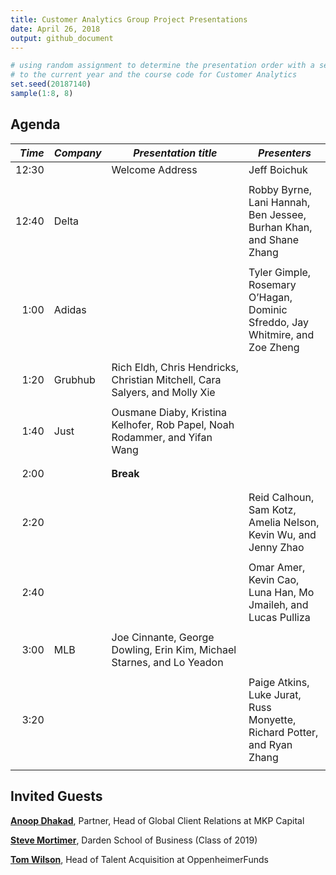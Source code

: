 ```yaml
---
title: Customer Analytics Group Project Presentations
date: April 26, 2018
output: github_document
---
```


```r
# using random assignment to determine the presentation order with a seed equal 
# to the current year and the course code for Customer Analytics
set.seed(20187140)
sample(1:8, 8)
```

## Agenda
*Time*  | *Company* | *Presentation title* | *Presenters*
---:| -------- | --------------------------------------- | ---------------------
12:30	|   |	Welcome Address | Jeff Boichuk
      |   |		|		|
12:40	|	Delta	|		|	Robby Byrne, Lani Hannah, Ben Jessee, Burhan Khan, and Shane Zhang
      |   |		|		| 
1:00	| Adidas|		|	Tyler Gimple, Rosemary O'Hagan, Dominic Sfreddo, Jay Whitmire, and Zoe Zheng
      |   |		|		|
1:20	|	Grubhub		|	Rich Eldh, Chris Hendricks, Christian Mitchell, Cara Salyers, and Molly Xie
      |   |		|		|
1:40	|	Just	|	Ousmane Diaby, Kristina Kelhofer, Rob Papel, Noah Rodammer, and Yifan Wang
      |   |		|		|
      |   |		|		|
2:00	|	  |	**Break**	|
      |   |		|		|
      |   |		|		|
2:20	|		|		|	Reid Calhoun, Sam Kotz, Amelia Nelson, Kevin Wu, and Jenny Zhao
      |   |		|		|
2:40	|		|		|	Omar Amer, Kevin Cao, Luna Han, Mo Jmaileh, and Lucas Pulliza
      |   |		|		|
3:00	|		MLB		|	Joe Cinnante, George Dowling, Erin Kim, Michael Starnes, and Lo Yeadon
      |   |		|		|
3:20	|		|		|	Paige Atkins, Luke Jurat, Russ Monyette, Richard Potter, and Ryan Zhang
      |   |		|		|

## Invited Guests
[**Anoop Dhakad**](https://www.linkedin.com/in/anoopdhakad/), Partner, Head of Global Client Relations at MKP Capital

[**Steve Mortimer**](https://www.linkedin.com/in/stevenmmortimer/), Darden School of Business (Class of 2019)

[**Tom Wilson**](https://www.linkedin.com/in/tom-wilson-993b28/), Head of Talent Acquisition at OppenheimerFunds